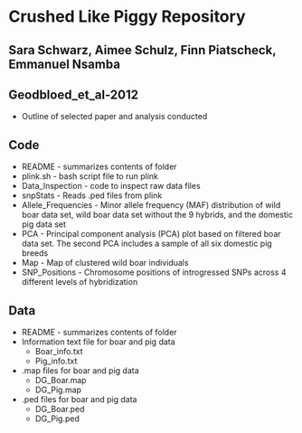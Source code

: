 # Crushed Like Piggy Repository 
## Sara Schwarz, Aimee Schulz, Finn Piatscheck, Emmanuel Nsamba
## Geodbloed_et_al-2012
  * Outline of selected paper and analysis conducted
  
## Code
  * README - summarizes contents of folder
  * plink.sh - bash script file to run plink
  * Data_Inspection - code to inspect raw data files
  * snpStats - Reads .ped files from plink 
  * Allele_Frequencies - Minor allele frequency (MAF) distribution of wild boar data set, wild boar data set without the 9 hybrids, and the domestic pig data set
  * PCA - Principal component analysis (PCA) plot based on filtered boar data set. The second PCA includes a sample of all six domestic pig breeds
  * Map - Map of clustered wild boar individuals
  * SNP_Positions - Chromosome positions of introgressed SNPs across 4 different levels of hybridization
  
## Data
  * README - summarizes contents of folder
  * Information text file for boar and pig data
    * Boar_info.txt
    * Pig_info.txt
  * .map files for boar and pig data
    * DG_Boar.map
    * DG_Pig.map
  * .ped files for boar and pig data
    * DG_Boar.ped
    * DG_Pig.ped

